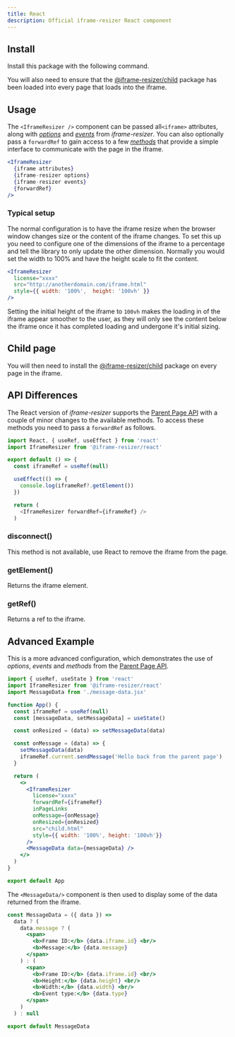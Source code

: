 ```yaml
---
title: React
description: Official iframe-resizer React component
---
```



## Install

Install this package with the following command.

<Install package="@iframe-resizer/react" bun />

You will also need to ensure that the [@iframe-resizer/child](/setup#child-page-setup)
package has been loaded into every page that loads into the iframe.

## Usage

The `<IframeResizer />` component can be passed all`<iframe>` attributes, along with
_[options](/api/parent#options)_ and _[events](/api/parent#events)_ from _iframe-resizer_. 
You can also optionally pass a `forwardRef` to gain access to a few _[methods](/api/parent#methods)_
that provide a simple interface to communicate with the page in the iframe.

```jsx
<IframeResizer
  {iframe attributes}
  {iframe-resizer options}
  {iframe-resizer events}
  {forwardRef}
/>
```

### Typical setup

The normal configuration is to have the iframe resize when the browser window changes
size or the content of the iframe changes. To set this up you need to configure one
of the dimensions of the iframe to a percentage and tell the library to only update
the other dimension. Normally you would set the width to 100% and have the height
scale to fit the content.

```jsx
<IframeResizer
  license="xxxx"
  src="http://anotherdomain.com/iframe.html"
  style={{ width: '100%',  height: '100vh' }}
/>
```

Setting the initial height of the iframe to `100vh` makes the loading in of
the iframe appear smoother to the user, as they will only see the content
below the iframe once it has completed loading and undergone it's initial
sizing.

<License />

## Child page

You will then need to install the [@iframe-resizer/child](/setup#child-page-setup)
package on every page in the iframe.

## API Differences

The React version of _iframe-resizer_ supports the [Parent Page API](/api/parent) with
a couple of minor changes to the available methods. To access these methods you need to
pass a `forwardRef` as follows.

```js
import React, { useRef, useEffect } from 'react'
import IframeResizer from '@iframe-resizer/react'

export default () => {
  const iframeRef = useRef(null)

  useEffect(() => {
    console.log(iframeRef?.getElement())
  })

  return (
    <IframeResizer forwardRef={iframeRef} />
  )
```

### disconnect()

This method is not available, use React to remove the iframe from the page.

### getElement()

Returns the iframe element.

### getRef()

Returns a ref to the iframe.

## Advanced Example

This is a more advanced configuration, which demonstrates the use of
_options_, _events_ and _methods_ from the [Parent Page API](/api/parent).

```jsx
import { useRef, useState } from 'react'
import IframeResizer from '@iframe-resizer/react'
import MessageData from './message-data.jsx'

function App() {
  const iframeRef = useRef(null)
  const [messageData, setMessageData] = useState()

  const onResized = (data) => setMessageData(data)

  const onMessage = (data) => {
    setMessageData(data)
    iframeRef.current.sendMessage('Hello back from the parent page')
  }

  return (
    <>
      <IframeResizer
        license="xxxx"
        forwardRef={iframeRef}
        inPageLinks
        onMessage={onMessage}
        onResized={onResized}
        src="child.html"
        style={{ width: '100%', height: '100vh'}}
      />
      <MessageData data={messageData} />
    </>
  )
}

export default App
```

The `<MessageData/>` component is then used to display some of the data returned from the iframe.

```jsx
const MessageData = ({ data }) =>
  data ? (
    data.message ? (
      <span>
        <b>Frame ID:</b> {data.iframe.id} <br/>
        <b>Message:</b> {data.message}
      </span>
    ) : (
      <span>
        <b>Frame ID:</b> {data.iframe.id} <br/>
        <b>Height:</b> {data.height} <br/>
        <b>Width:</b> {data.width} <br/>
        <b>Event type:</b> {data.type}
      </span>
    )
  ) : null

export default MessageData
```
